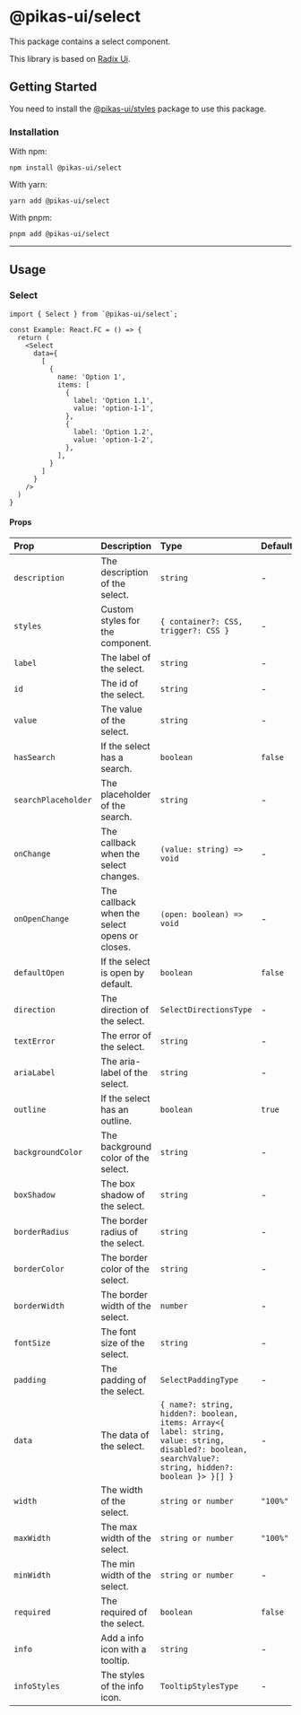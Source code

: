 # @pikas-ui/select

This package contains a select component.

This library is based on [Radix Ui](https://www.radix-ui.com/).

## Getting Started

You need to install the <a href={stylesLink}>@pikas-ui/styles</a> package to use this package.

### Installation

With npm:

```
npm install @pikas-ui/select
```

With yarn:

```
yarn add @pikas-ui/select
```

With pnpm:

```
pnpm add @pikas-ui/select
```

---

## Usage

### Select

```tsx
import { Select } from `@pikas-ui/select`;

const Example: React.FC = () => {
  return (
    <Select
      data={
        [
          {
            name: 'Option 1',
            items: [
              {
                label: 'Option 1.1',
                value: 'option-1-1',
              },
              {
                label: 'Option 1.2',
                value: 'option-1-2',
              },
            ],
          }
        ]
      }
    />
  )
}
```

#### Props

| Prop                | Description                                   | Type                                                                                                                                                  | Default  |
| :------------------ | :-------------------------------------------- | :---------------------------------------------------------------------------------------------------------------------------------------------------- | :------- |
| `description`       | The description of the select.                | `string`                                                                                                                                              | -        |
| `styles`            | Custom styles for the component.              | `{ container?: CSS, trigger?: CSS }`                                                                                                                  | -        |
| `label`             | The label of the select.                      | `string`                                                                                                                                              | -        |
| `id`                | The id of the select.                         | `string`                                                                                                                                              | -        |
| `value`             | The value of the select.                      | `string`                                                                                                                                              | -        |
| `hasSearch`         | If the select has a search.                   | `boolean`                                                                                                                                             | `false`  |
| `searchPlaceholder` | The placeholder of the search.                | `string`                                                                                                                                              | -        |
| `onChange`          | The callback when the select changes.         | `(value: string) => void`                                                                                                                             | -        |
| `onOpenChange`      | The callback when the select opens or closes. | `(open: boolean) => void`                                                                                                                             | -        |
| `defaultOpen`       | If the select is open by default.             | `boolean`                                                                                                                                             | `false`  |
| `direction`         | The direction of the select.                  | `SelectDirectionsType`                                                                                                                                | -        |
| `textError`         | The error of the select.                      | `string`                                                                                                                                              | -        |
| `ariaLabel`         | The aria-label of the select.                 | `string`                                                                                                                                              | -        |
| `outline`           | If the select has an outline.                 | `boolean`                                                                                                                                             | `true`   |
| `backgroundColor`   | The background color of the select.           | `string`                                                                                                                                              | -        |
| `boxShadow`         | The box shadow of the select.                 | `string`                                                                                                                                              | -        |
| `borderRadius`      | The border radius of the select.              | `string`                                                                                                                                              | -        |
| `borderColor`       | The border color of the select.               | `string`                                                                                                                                              | -        |
| `borderWidth`       | The border width of the select.               | `number`                                                                                                                                              | -        |
| `fontSize`          | The font size of the select.                  | `string`                                                                                                                                              | -        |
| `padding`           | The padding of the select.                    | `SelectPaddingType`                                                                                                                                   | -        |
| `data`              | The data of the select.                       | `{ name?: string, hidden?: boolean, items: Array<{ label: string, value: string, disabled?: boolean, searchValue?: string, hidden?: boolean }> }[] }` | -        |
| `width`             | The width of the select.                      | `string or number`                                                                                                                                    | `"100%"` |
| `maxWidth`          | The max width of the select.                  | `string or number`                                                                                                                                    | `"100%"` |
| `minWidth`          | The min width of the select.                  | `string or number`                                                                                                                                    | -        |
| `required`          | The required of the select.                   | `boolean`                                                                                                                                             | `false`  |
| `info`              | Add a info icon with a tooltip.               | `string`                                                                                                                                              | -        |
| `infoStyles `       | The styles of the info icon.                  | `TooltipStylesType`                                                                                                                                   | -        |


